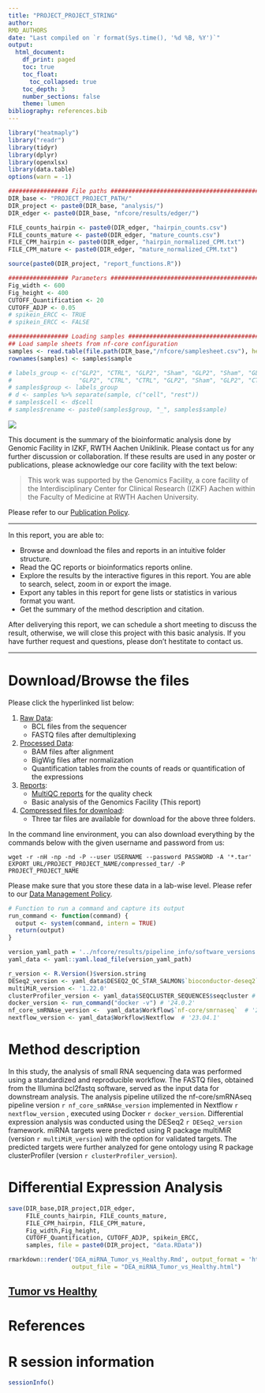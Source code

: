 ```yaml
---
title: "PROJECT_PROJECT_STRING"
author: 
RMD_AUTHORS
date: "Last compiled on `r format(Sys.time(), '%d %B, %Y')`"
output:
  html_document:
    df_print: paged
    toc: true
    toc_float:
      toc_collapsed: true
    toc_depth: 3
    number_sections: false
    theme: lumen
bibliography: references.bib
---
```


```r
library("heatmaply")
library("readr")
library(tidyr)
library(dplyr)
library(openxlsx)
library(data.table)
options(warn = -1)

################# File paths #####################################################
DIR_base <- "PROJECT_PROJECT_PATH/"
DIR_project <- paste0(DIR_base, "analysis/")
DIR_edger <- paste0(DIR_base, "nfcore/results/edger/")

FILE_counts_hairpin <- paste0(DIR_edger, "hairpin_counts.csv")
FILE_counts_mature <- paste0(DIR_edger, "mature_counts.csv")
FILE_CPM_hairpin <- paste0(DIR_edger, "hairpin_normalized_CPM.txt")
FILE_CPM_mature <- paste0(DIR_edger, "mature_normalized_CPM.txt")

source(paste0(DIR_project, "report_functions.R"))

################# Parameters #####################################################
Fig_width <- 600
Fig_height <- 400
CUTOFF_Quantification <- 20
CUTOFF_ADJP <- 0.05
# spikein_ERCC <- TRUE
# spikein_ERCC <- FALSE

################# Loading samples ################################################
## Load sample sheets from nf-core configuration
samples <- read.table(file.path(DIR_base,"/nfcore/samplesheet.csv"), header=TRUE, sep = ",")
rownames(samples) <- samples$sample

# labels_group <- c("GLP2", "CTRL", "GLP2", "Sham", "GLP2", "Sham", "GLP2", "CTRL", "Sham",
#                   "GLP2", "CTRL", "CTRL", "GLP2", "Sham", "GLP2", "CTRL", "Sham")
# samples$group <- labels_group
# d <- samples %>% separate(sample, c("cell", "rest"))
# samples$cell <- d$cell
# samples$rename <- paste0(samples$group, "_", samples$sample)

```


![](RMD_INSTITUTE_LOGO)

This document is the summary of the bioinformatic analysis done by Genomic Facility in IZKF, RWTH Aachen Uniklinik. Please contact us for any further discussion or collaboration. If these results are used in any poster or publications, please acknowledge our core facility with the text below:

> This work was supported by the Genomics Facility, a core facility of the Interdisciplinary Center for Clinical Research (IZKF) Aachen within the Faculty of Medicine at RWTH Aachen University.

Please refer to our [Publication Policy](https://genomics.rwth-aachen.de/services/publication-policy/).


***

In this report, you are able to:

* Browse and download the files and reports in an intuitive folder structure.
* Read the QC reports or bioinformatics reports online.
* Explore the results by the interactive figures in this report. You are able to search, select, zoom in or export the image.
* Export any tables in this report for gene lists or statistics in various format you want.
* Get the summary of the method description and citation.

After deliverying this report, we can schedule a short meeting to discuss the result, otherwise, we will close this project with this basic analysis. If you have further request and questions, please don't hestitate to contact us. 

***

# Download/Browse the files

Please click the hyperlinked list below:

1. [Raw Data](EXPORT_URL/PROJECT_PROJECT_NAME/1_Raw_data): 
    * BCL files from the sequencer
    * FASTQ files after demultiplexing
2. [Processed Data](EXPORT_URL/PROJECT_PROJECT_NAME/2_Processed_data): 
    * BAM files after alignment
    * BigWig files after normalization
    * Quantification tables from the counts of reads or quantification of the expressions
3. [Reports](EXPORT_URL/PROJECT_PROJECT_NAME/3_Reports):
    * [MultiQC reports](EXPORT_URL/PROJECT_PROJECT_NAME/2_Processed_data/nfcore_smrnaseq_results/multiqc/multiqc_report.html) for the quality check
    * Basic analysis of the Genomics Facility (This report)
4. [Compressed files for download](EXPORT_URL/PROJECT_PROJECT_NAME/compressed_tar/):
    * Three tar files are available for download for the above three folders.
  
In the command line environment, you can also download everything by the commands below with the given username and password from us:

```
wget -r -nH -np -nd -P --user USERNAME --password PASSWORD -A '*.tar' EXPORT_URL/PROJECT_PROJECT_NAME/compressed_tar/ -P PROJECT_PROJECT_NAME
```

Please make sure that you store these data in a lab-wise level. Please refer to our [Data Management Policy](https://genomics.rwth-aachen.de/services/data-management-policy/).

```r
# Function to run a command and capture its output
run_command <- function(command) {
  output <- system(command, intern = TRUE)
  return(output)
}

version_yaml_path = '../nfcore/results/pipeline_info/software_versions.yml'
yaml_data <- yaml::yaml.load_file(version_yaml_path)

r_version <- R.Version()$version.string
DESeq2_version <- yaml_data$DESEQ2_QC_STAR_SALMON$`bioconductor-deseq2`  # 'v.1.38.0'
multiMiR_version <- '1.22.0'
clusterProfiler_version <- yaml_data$SEQCLUSTER_SEQUENCES$seqcluster # '3.17'
docker_version <- run_command("docker -v") # '24.0.2'
nf_core_smRNAse_version <-  yaml_data$Workflow$`nf-core/smrnaseq`  # '2.2.1'
nextflow_version <- yaml_data$Workflow$Nextflow  # '23.04.1'
```

# Method description

In this study, the analysis of small RNA sequencing data was performed using a standardized and reproducible workflow. The FASTQ files, obtained from the Illumina bcl2fastq software, served as the input data for downstream analysis. The analysis pipeline utilized the nf-core/smRNAseq pipeline version `r nf_core_smRNAse_version`  implemented in Nextflow `r nextflow_version` , executed using Docker `r docker_version`.
Differential expression analysis was conducted using the DESeq2 `r DESeq2_version` framework. miRNA targets were predicted using R package multiMiR (version `r multiMiR_version`) with the option for validated targets. The predicted targets were further analyzed for gene ontology using R package clusterProfiler (version `r clusterProfiler_version`).

# Differential Expression Analysis

```r
save(DIR_base,DIR_project,DIR_edger,
     FILE_counts_hairpin, FILE_counts_mature,
     FILE_CPM_hairpin, FILE_CPM_mature,
     Fig_width,Fig_height,
     CUTOFF_Quantification, CUTOFF_ADJP, spikein_ERCC,
     samples, file = paste0(DIR_project, "data.RData"))

rmarkdown::render('DEA_miRNA_Tumor_vs_Healthy.Rmd', output_format = 'html_document',
                  output_file = "DEA_miRNA_Tumor_vs_Healthy.html")
```

## [Tumor vs Healthy](DEA_miRNA_Tumor_vs_Healthy.html)


# References

<div id="refs"></div>


# R session information

```r
sessionInfo()
```